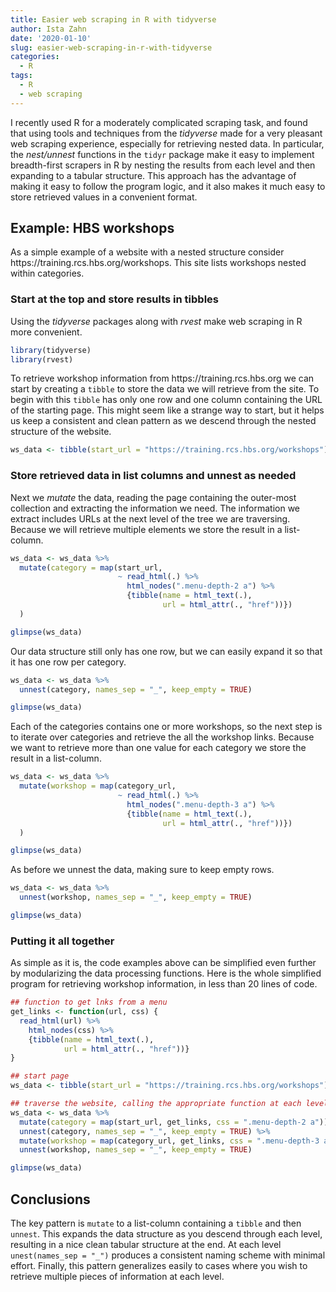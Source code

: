 ```yaml
---
title: Easier web scraping in R with tidyverse
author: Ista Zahn
date: '2020-01-10'
slug: easier-web-scraping-in-r-with-tidyverse
categories:
  - R
tags:
  - R
  - web scraping
---
```



I recently used R for a moderately complicated scraping task, and found that using
tools and techniques from the *tidyverse* made for a very pleasant web scraping 
experience, especially for retrieving nested data. In particular, the *nest/unnest* 
functions in the `tidyr` package make it easy to implement breadth-first scrapers in R by 
nesting the results from each level and then expanding to a tabular structure. This 
approach has the advantage of making it easy to follow the program logic, and it also
makes it much easy to store retrieved values in a convenient format.

## Example: HBS workshops

As a simple example of a website with a nested structure consider https://training.rcs.hbs.org/workshops. 
This site lists workshops nested within categories. 

### Start at the top and store results in tibbles

Using the *tidyverse* packages along with *rvest* make web scraping in R more convenient.

```r
library(tidyverse)
library(rvest)
```

To retrieve workshop information from https://training.rcs.hbs.org we can start by creating 
a `tibble` to store the data we will retrieve from the site. To begin with this `tibble` has
only one row and one column containing the URL of the starting page. This might seem like
a strange way to start, but it helps us keep a consistent and clean pattern as we descend 
through the nested structure of the website.

```r
ws_data <- tibble(start_url = "https://training.rcs.hbs.org/workshops")
```

### Store retrieved data in list columns and unnest as needed

Next we *mutate* the data, reading the page containing the outer-most collection 
and extracting the information we need. The information we extract includes URLs 
at the next level of the tree we are traversing. Because we will retrieve multiple
elements we store the result in a list-column.

```r
ws_data <- ws_data %>%
  mutate(category = map(start_url,
                        ~ read_html(.) %>%
                          html_nodes(".menu-depth-2 a") %>%
                          {tibble(name = html_text(.),
                                  url = html_attr(., "href"))})
  )

glimpse(ws_data)
```

Our data structure still only has one row, but we can easily expand it so that it has 
one row per category.

```r
ws_data <- ws_data %>%
  unnest(category, names_sep = "_", keep_empty = TRUE)

glimpse(ws_data)
```

Each of the categories contains one or more workshops, so the next step is to iterate
over categories and retrieve the all the workshop links. Because we want to retrieve 
more than one value for each category we store the result in a list-column.

```r
ws_data <- ws_data %>%
  mutate(workshop = map(category_url,
                        ~ read_html(.) %>%
                          html_nodes(".menu-depth-3 a") %>%
                          {tibble(name = html_text(.),
                                  url = html_attr(., "href"))})
  )

glimpse(ws_data)
```

As before we unnest the data, making sure to keep empty rows.

```r
ws_data <- ws_data %>%
  unnest(workshop, names_sep = "_", keep_empty = TRUE)

glimpse(ws_data)
```

### Putting it all together

As simple as it is, the code examples above can be simplified even further by modularizing 
the data processing functions. Here is the whole simplified program for retrieving workshop 
information, in less than 20 lines of code.

```r
## function to get lnks from a menu
get_links <- function(url, css) {
  read_html(url) %>%
    html_nodes(css) %>%
    {tibble(name = html_text(.),
            url = html_attr(., "href"))}
}

## start page
ws_data <- tibble(start_url = "https://training.rcs.hbs.org/workshops")

## traverse the website, calling the appropriate function at each level
ws_data <- ws_data %>%
  mutate(category = map(start_url, get_links, css = ".menu-depth-2 a")) %>%
  unnest(category, names_sep = "_", keep_empty = TRUE) %>%
  mutate(workshop = map(category_url, get_links, css = ".menu-depth-3 a")) %>%
  unnest(workshop, names_sep = "_", keep_empty = TRUE)

glimpse(ws_data)
```


## Conclusions

The key pattern is `mutate` to a list-column 
containing a `tibble` and then `unnest`. This expands the data structure as you descend 
through each level, resulting in a nice clean tabular structure at the end. At each level
`unest(names_sep = "_")` produces a consistent naming scheme with minimal effort. Finally,
this pattern generalizes easily to cases where you wish to retrieve multiple pieces of 
information at each level.
